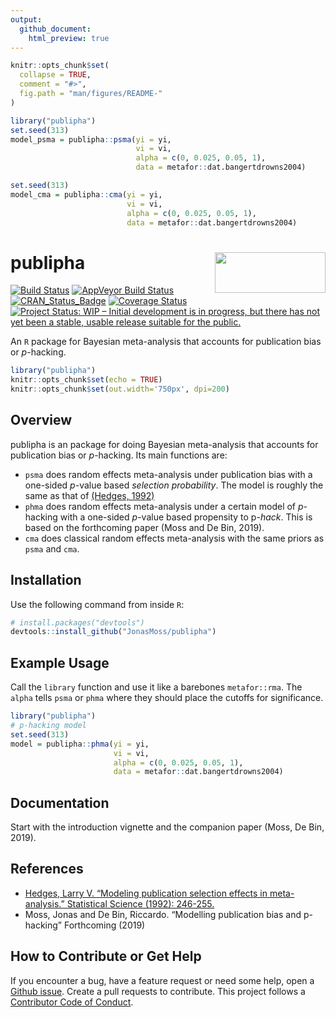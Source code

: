 ```yaml
---
output:
  github_document:
    html_preview: true
---
```


<!-- README.md is generated from README.Rmd. Please edit that file -->

```r
knitr::opts_chunk$set(
  collapse = TRUE,
  comment = "#>",
  fig.path = "man/figures/README-"
)
```

```r
library("publipha")
set.seed(313)
model_psma = publipha::psma(yi = yi,
                            vi = vi,
                            alpha = c(0, 0.025, 0.05, 1),
                            data = metafor::dat.bangertdrowns2004)

set.seed(313)
model_cma = publipha::cma(yi = yi,
                          vi = vi,
                          alpha = c(0, 0.025, 0.05, 1),
                          data = metafor::dat.bangertdrowns2004)

```


# publipha <img src="man/figures/logo.png" align="right" width="177" height="65" />

[![Build Status](https://travis-ci.com/JonasMoss/publipha.svg?branch=master)](https://travis-ci.org/JonasMoss/publipha)
[![AppVeyor Build Status](https://ci.appveyor.com/api/projects/status/github/JonasMoss/publipha?branch=master&svg=true)](https://ci.appveyor.com/project/JonasMoss/publipha)
[![CRAN_Status_Badge](https://www.r-pkg.org/badges/version/publipha)](https://cran.r-project.org/package=publipha)
[![Coverage Status](https://codecov.io/gh/JonasMoss/publipha/branch/master/graph/badge.svg)](https://codecov.io/gh/JonasMoss/publipha?branch=master)
[![Project Status: WIP – Initial development is in progress, but there has not yet been a stable, usable release suitable for the public.](https://www.repostatus.org/badges/latest/wip.svg)](https://www.repostatus.org/#wip)


An `R` package for Bayesian meta-analysis that accounts for publication bias or *p*-hacking.
```r
library("publipha")
knitr::opts_chunk$set(echo = TRUE)
knitr::opts_chunk$set(out.width='750px', dpi=200)
```

## Overview
publipha is an package for doing Bayesian meta-analysis that accounts for 
publication bias or *p*-hacking. Its main functions are:

* `psma` does random effects meta-analysis under publication bias with a 
   one-sided *p*-value based *selection probability*. The model is roughly the 
   same as that of [(Hedges, 1992)]((https://www.jstor.org/stable/pdf/2246311.pdf))
*  `phma` does random effects meta-analysis under a certain model of *p*-hacking
   with a one-sided *p*-value based propensity to p*-hack*. This is based
   on the forthcoming paper (Moss and De Bin, 2019).
*  `cma` does classical random effects meta-analysis with the same priors
   as `psma` and `cma`.

## Installation
Use the following command from inside `R`:
```r
# install.packages("devtools")
devtools::install_github("JonasMoss/publipha")
```

## Example Usage
Call the `library` function and use it like a barebones `metafor::rma`. The 
`alpha` tells `psma` or `phma` where they should place the cutoffs for significance.

```r
library("publipha")
# p-hacking model
set.seed(313) 
model = publipha::phma(yi = yi,
                       vi = vi,
                       alpha = c(0, 0.025, 0.05, 1),
                       data = metafor::dat.bangertdrowns2004)

```

## Documentation
Start with the introduction vignette and the companion paper (Moss, De Bin, 2019).

## References
* [Hedges, Larry V. "Modeling publication selection effects in meta-analysis." Statistical Science (1992): 246-255.](https://www.jstor.org/stable/pdf/2246311.pdf)
* Moss, Jonas and De Bin, Riccardo. "Modelling publication bias and p-hacking" Forthcoming (2019)

## How to Contribute or Get Help
If you encounter a bug, have a feature request or need some help, open a [Github issue](https://github.com/JonasMoss/publipha/issues). Create a pull requests
to contribute. This project follows a [Contributor Code of Conduct](https://www.contributor-covenant.org/version/1/4/code-of-conduct.md).

